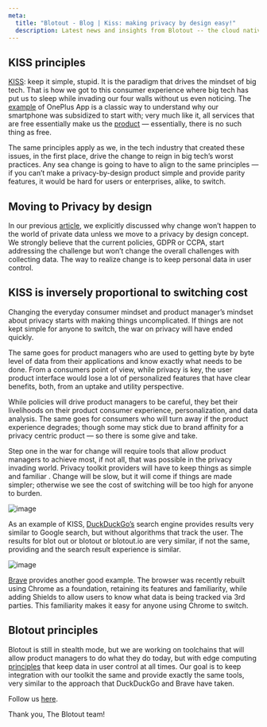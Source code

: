 ```yaml
---
meta:
  title: "Blotout - Blog | Kiss: making privacy by design easy!"
  description: Latest news and insights from Blotout -- the cloud native privacy data engineering platform.
---
```



<Blog title={attributes.meta.title}>
  
## KISS principles

[KISS](https://en.wikipedia.org/wiki/KISS_principle): keep it simple, stupid. It is the paradigm that drives the mindset of big tech. That is how we got to this consumer experience where big tech has put us to sleep while invading our four walls without us even noticing. The [example](https://bgr.com/2018/01/26/oneplus-data-collection-clipboard-app/) of OnePlus App is a classic way to understand why our smartphone was subsidized to start with; very much like it, all services that are free essentially make us the [product](https://www.forbes.com/sites/marketshare/2012/03/05/if-youre-not-paying-for-it-you-become-the-product/?sh=2cb11df35d6e) — essentially, there is no such thing as free.

The same principles apply as we, in the tech industry that created these issues, in the first place, drive the change to reign in big tech’s worst practices. Any sea change is going to have to align to the same principles — if you can’t make a privacy-by-design product simple and provide parity features, it would be hard for users or enterprises, alike, to switch.

## Moving to Privacy by design

In our previous [article](/blog/privacy-by-trust-vs-privacy-by-design), we explicitly discussed why change won’t happen to the world of private data unless we move to a privacy by design concept. We strongly believe that the current policies, GDPR or CCPA, start addressing the challenge but won’t change the overall challenges with collecting data. The way to realize change is to keep personal data in user control.

## KISS is inversely proportional to switching cost

Changing the everyday consumer mindset and product manager’s mindset about privacy starts with making things uncomplicated. If things are not kept simple for anyone to switch, the war on privacy will have ended quickly.

The same goes for product managers who are used to getting byte by byte level of data from their applications and know exactly what needs to be done. From a consumers point of view, while privacy is key, the user product interface would lose a lot of personalized features that have clear benefits, both, from an uptake and utility perspective.

While policies will drive product managers to be careful, they bet their livelihoods on their product consumer experience, personalization, and data analysis. The same goes for consumers who will turn away if the product experience degrades; though some may stick due to brand affinity for a privacy centric product — so there is some give and take.

Step one in the war for change will require tools that allow product managers to achieve most, if not all, that was possible in the privacy invading world. Privacy toolkit providers will have to keep things as simple and familiar . Change will be slow, but it will come if things are made simpler; otherwise we see the cost of switching will be too high for anyone to burden.

![image](/img/blog/duckduckgo.png)

As an example of KISS, [DuckDuckGo’s](https://duckduckgo.com/) search engine provides results very similar to Google search, but without algorithms that track the user. The results for blot out or blotout or blotout.io are very similar, if not the same, providing and the search result experience is similar.

![image](/img/blog/captured_via_brave.png)

[Brave](https://brave.com/download/) provides another good example. The browser was recently rebuilt using Chrome as a foundation, retaining its features and familiarity, while adding Shields to allow users to know what data is being tracked via 3rd parties. This familiarity makes it easy for anyone using Chrome to switch.

## Blotout principles

Blotout is still in stealth mode, but we are working on toolchains that will allow product managers to do what they do today, but with edge computing [principles](/blog/privacy-has-muscle-at-the-device-edge) that keep data in user control at all times. Our goal is to keep integration with our toolkit the same and provide exactly the same tools, very similar to the approach that DuckDuckGo and Brave have taken.

Follow us [here](https://blotout.io/).

Thank you,
The Blotout team!

</Blog>
